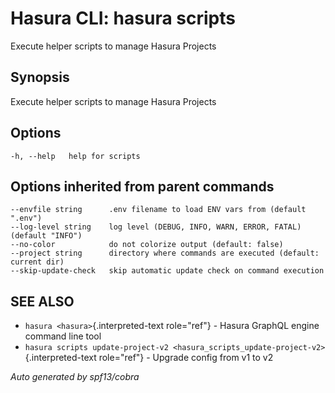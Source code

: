 
Hasura CLI: hasura scripts
==========================

Execute helper scripts to manage Hasura Projects

Synopsis
--------

Execute helper scripts to manage Hasura Projects

Options
-------

    -h, --help   help for scripts

Options inherited from parent commands
--------------------------------------

    --envfile string      .env filename to load ENV vars from (default ".env")
    --log-level string    log level (DEBUG, INFO, WARN, ERROR, FATAL) (default "INFO")
    --no-color            do not colorize output (default: false)
    --project string      directory where commands are executed (default: current dir)
    --skip-update-check   skip automatic update check on command execution

SEE ALSO
--------

-   `hasura <hasura>`{.interpreted-text role="ref"} - Hasura GraphQL
    engine command line tool
-   `hasura scripts update-project-v2 <hasura_scripts_update-project-v2>`{.interpreted-text
    role="ref"} - Upgrade config from v1 to v2

*Auto generated by spf13/cobra*
